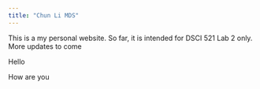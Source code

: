 ```yaml
---
title: "Chun Li MDS"
---
```


This is a my personal website. \n
So far, it is intended for DSCI 521 Lab 2 only. \n
More updates to come \n

\n Hello \n

How are you


